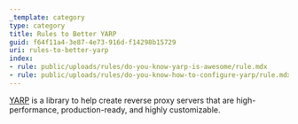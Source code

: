 ```yaml
---
_template: category
type: category
title: Rules to Better YARP
guid: f64f11a4-3e87-4e73-916d-f14298b15729
uri: rules-to-better-yarp
index:
- rule: public/uploads/rules/do-you-know-yarp-is-awesome/rule.mdx
- rule: public/uploads/rules/do-you-know-how-to-configure-yarp/rule.mdx
---
```


[YARP](https://microsoft.github.io/reverse-proxy/index.html) is a library to help create reverse proxy servers that are high-performance, production-ready, and highly customizable.
